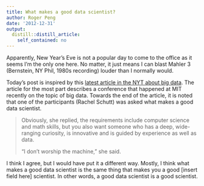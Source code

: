 ```yaml
---
title: What makes a good data scientist?
author: Roger Peng
date: '2012-12-31'
output:
  distill::distill_article:
    self_contained: no
---
```


Apparently, New Year's Eve is not a popular day to come to the office as it seems I'm the only one here. No matter, it just means I can blast Mahler 3 (Bernstein, NY Phil, 1980s recording) louder than I normally would.

Today's post is inspired by this [latest article in the NYT about big data](At the M.I.T. conference, Ms. Schutt was asked what makes a good data scientist. Obviously, she replied, the requirements include computer science and math skills, but you also want someone who has a deep, wide-ranging curiosity, is innovative and is guided by experience as well as data.). The article for the most part describes a conference that happened at MIT recently on the topic of big data. Towards the end of the article, it is noted that one of the participants (Rachel Schutt) was asked what makes a good data scientist.

> <div>
>   Obviously, she replied, the requirements include computer science and math skills, but you also want someone who has a deep, wide-ranging curiosity, is innovative and is guided by experience as well as data.</p> 
>   
>   <p itemprop="articleBody">
>     “I don’t worship the machine,” she said.
>   </p>
> </div>

I think I agree, but I would have put it a different way. Mostly, I think what makes a good data scientist is the same thing that makes you a good [insert field here] scientist. In other words, a good data scientist is a good scientist.
